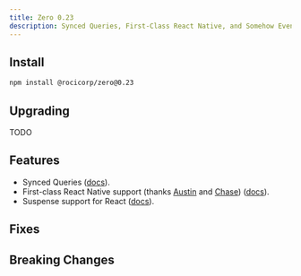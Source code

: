```yaml
---
title: Zero 0.23
description: Synced Queries, First-Class React Native, and Somehow Even More
---
```


## Install

```bash
npm install @rocicorp/zero@0.23
```

## Upgrading

TODO

## Features

- Synced Queries ([docs](/docs/synced-queries)).
- First-class React Native support (thanks [Austin](https://github.com/austinm911) and [Chase](https://x.com/0xcadams)) ([docs](/docs/react-native)).
- Suspense support for React ([docs](/docs/react#suspense)).

## Fixes

## Breaking Changes


